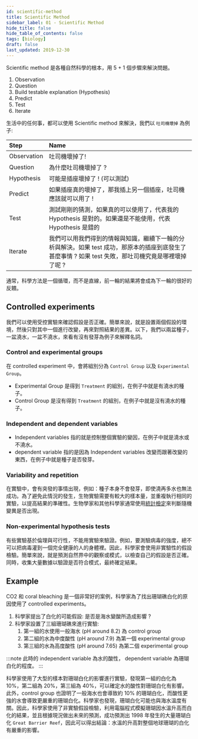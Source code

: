 ```yaml
---
id: scientific-method
title: Scientific Method
sidebar_label: 01 - Scientific Method
hide_title: false
hide_table_of_contents: false
tags: [biology]
draft: false
last_updated: 2019-12-30
---
```


Scientific method 是各種自然科學的根本，用 5 + 1 個步驟來解決問題。

1. Observation
2. Question
3. Build testable explanation \(Hypothesis\)
4. Predict
5. Test
6. Iterate

生活中的任何事，都可以使用 Scientific method 來解決，我們以 `吐司機壞掉` 為例子:

| Step        | Name                                                                                                                                                  |
| :---------- | :---------------------------------------------------------------------------------------------------------------------------------------------------- |
| Observation | 吐司機壞掉了!                                                                                                                                         |
| Question    | 為什麼吐司機壞掉了 ?                                                                                                                                  |
| Hypothesis  | 可能是插座壞掉了 ! \(可以測試\)                                                                                                                       |
| Predict     | 如果插座真的壞掉了，那我插上另一個插座，吐司機應該就可以用了 !                                                                                        |
| Test        | 測試剛剛的猜測，如果真的可以使用了，代表我的 Hypothesis 是對的。如果還是不能使用，代表 Hypothesis 是錯的                                              |
| Iterate     | 我們可以用我們得到的情報與知識，繼續下一輪的分析與解決。如果 test 成功，那原本的插座到底發生了甚麼事情 ? 如果 test 失敗，那吐司機究竟是哪裡壞掉了呢 ? |

通常，科學方法是一個循環，而不是直線，前一輪的結果將會成為下一輪的很好的反饋。

## Controlled experiments

我們可以使用受控實驗來確認假設是否正確。簡單來說，就是設置兩個假設的環境，然後只對其中一個進行改變，再來對照結果的差異。以下，我們以兩盆種子，一盆澆水，一盆不澆水，來看有沒有發芽為例子來解釋名詞。

### Control and experimental groups

在 controlled experiment 中，會將組別分為 `Control Group` 以及 `Experimental Group`。

- Experimental Group 是得到 `Treatment` 的組別，在例子中就是有澆水的種子。
- Control Group 是沒有得到 `Treatment` 的組別，在例子中就是沒有澆水的種子。

### Independent and dependent variables

- Independent variables 指的就是控制整個實驗的變因，在例子中就是澆水或不澆水。
- dependent variable 指的是因為 Independent variables 改變而跟著改變的東西，在例子中就是種子是否發芽。

### Variability and repetition

在實驗中，會有突發的事情出現，例如：種子本身不會發芽，即使澆再多水也無法成功。為了避免此情況的發生，生物實驗需要有較大的樣本量，並重複執行相同的實驗，以提高結果的準確性。生物學家和其他科學家通常使用[統計檢定](https://www.khanacademy.org/math/probability/statistical-studies/hypothesis-test/v/simple-hypothesis-testing)來判斷隨機變異是否出現。

### Non-experimental hypothesis tests

有些實驗基於倫理與可行性，不能用實驗來驗證。例如，要測驗病毒的強度，總不可以把病毒灌到一個完全健康的人的身體裡。因此，科學家會使用非實驗性的假設檢驗。簡單來說，就是預測自然界中的觀察或模式，以檢查自己的假設是否正確。同時，收集大量數據以驗證是否符合模式，最終確定結果。

## Example

CO2 和 coral bleaching 是一個非常好的案例，科學家為了找出珊瑚礁白化的原因使用了 controlled experiments。

1. 科學家提出了白化的可能假設: 是否是海水變酸所造成影響 ?
2. 科學家設置了三組珊瑚礁來進行實驗:
   1. 第一組的水使用一般海水 \(pH around 8.2\) 為 control group
   2. 第二組的水為中度酸性 \(pH around 7.9\) 為第一個 experimental group
   3. 第三組的水為高度酸性 \(pH around 7.65\) 為第二個 experimental group

:::note
此時的 independent variable 為水的酸性， dependent variable 為珊瑚白化的程度。
:::

科學家使用了大型的樣本對珊瑚白化的影響進行實驗，發現第一組的白化為 10%，第二組為 20%，第三組為 40%，可以確定水的酸性對珊瑚白化有影響。此外，control group 也證明了一般海水也會導致約 10% 的珊瑚白化，而酸性更強的水會導致更嚴重的珊瑚白化。科學家也發現，珊瑚白化可能也與海水溫度有關。因此，科學家使用了非實驗假設檢驗，利用電腦程式模擬珊瑚因水溫升高而白化的結果，並且根據現況做出未來的預測，成功預測出 1998 年發生的大量珊瑚白化 `Great Barrier Reef`，因此可以得出結論：水溫的升高對整個地球珊瑚的白化有嚴重的影響。
